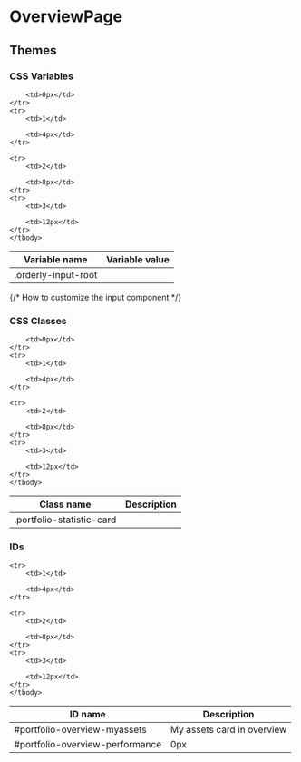 
<Meta title="Package/Portfolio/Overview"/>

# OverviewPage

## Themes

### CSS Variables

<table>
    <thead>
    <tr>
        <th>Variable name</th>
        <th>Variable value</th>
    </tr>
    </thead>
    <tbody>
    <tr>
        <td>.orderly-input-root</td>

        <td>0px</td>
    </tr>
    <tr>
        <td>1</td>

        <td>4px</td>
    </tr>

    <tr>
        <td>2</td>

        <td>8px</td>
    </tr>
    <tr>
        <td>3</td>

        <td>12px</td>
    </tr>
    </tbody>
</table>

{/* How to customize the input component */}

### CSS Classes

<table>
    <thead>
    <tr>
        <th>Class name</th>
        <th>Description</th>
    </tr>
    </thead>
    <tbody>
    <tr>
        <td>.portfolio-statistic-card</td>

        <td>0px</td>
    </tr>
    <tr>
        <td>1</td>

        <td>4px</td>
    </tr>

    <tr>
        <td>2</td>

        <td>8px</td>
    </tr>
    <tr>
        <td>3</td>

        <td>12px</td>
    </tr>
    </tbody>
</table>

### IDs

<table className="oui-w-full">
    <thead>
    <tr>
        <th>ID name</th>
        <th>Description</th>
    </tr>
    </thead>
    <tbody>
    <tr>
        <td>#portfolio-overview-myassets</td>
        <td>My assets card in overview</td>
    </tr>
    <tr>
        <td>#portfolio-overview-performance</td>
        <td>0px</td>
    </tr>

    <tr>
        <td>1</td>

        <td>4px</td>
    </tr>

    <tr>
        <td>2</td>

        <td>8px</td>
    </tr>
    <tr>
        <td>3</td>

        <td>12px</td>
    </tr>
    </tbody>
</table>
